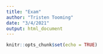 ```yaml
---
title: "Exam"
author: "Tristen Tooming"
date: "3/4/2021"
output: html_document
---
```


```r
knitr::opts_chunk$set(echo = TRUE)
```

